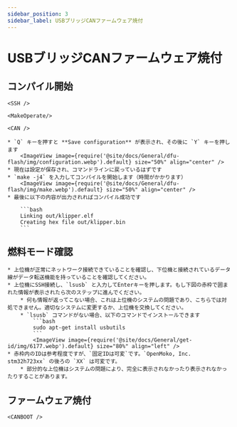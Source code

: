 ```yaml
---
sidebar_position: 3
sidebar_label: USBブリッジCANファームウェア焼付
---
```




# USBブリッジCANファームウェア焼付

## コンパイル開始

    <SSH />

    <MakeOperate/>

    <CAN />

    * `Q` キーを押すと **Save configuration** が表示され、その後に `Y` キーを押します
        <ImageView image={require('@site/docs/General/dfu-flash/img/configuration.webp').default} size="50%" align="center" />
    * 現在は設定が保存され、コマンドラインに戻っているはずです
    * `make -j4` を入力してコンパイルを開始します（時間がかかります）
        <ImageView image={require('@site/docs/General/dfu-flash/img/make.webp').default} size="50%" align="center" />
    * 最後に以下の内容が出力されればコンパイル成功です

        ```bash
        Linking out/klipper.elf
        Creating hex file out/klipper.bin
        ```
## 燃料モード確認

    * 上位機が正常にネットワーク接続できていることを確認し、下位機と接続されているデータ線がデータ転送機能を持っていることを確認してください。
    * 上位機にSSH接続し、`lsusb` と入力してEnterキーを押します。もし下図の赤枠で囲まれた情報が表示されたら次のステップに進んでください。
        * 何も情報が返ってこない場合、これは上位機のシステムの問題であり、こちらでは対処できません。適切なシステムに変更するか、上位機を交換してください。
        * `lsusb` コマンドがない場合、以下のコマンドでインストールできます
            ```bash
            sudo apt-get install usbutils
            ```
            <ImageView image={require('@site/docs/General/get-id/img/6177.webp').default} size="80%" align="left" /> 
    * 赤枠内のIDは参考程度ですが、`固定IDは可変`です。`OpenMoko, Inc. stm32h723xx` の後ろの `XX` は可変です。
        * 部分的な上位機はシステムの問題により、完全に表示されなかったり表示されなかったりすることがあります。

## ファームウェア焼付


    <CANBOOT />
